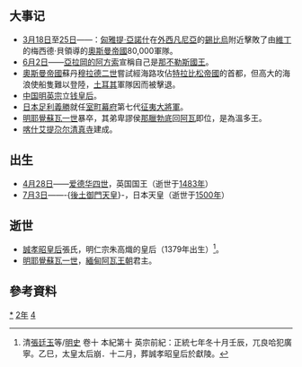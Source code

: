 {{yearTOC|1442|明'''[[正统_(年号)|正统]]七年'''；越南'''[[大寶_(黎元龍)|大寶]]三年'''；日本'''[[嘉吉|嘉吉]]二年'''}}

== 大事记 ==
*[[3月18日|3月18日]]至[[3月25日|25日]]——{{link-en|赫爾曼施塔特戰役|Battle of Hermannstadt}}：[[匈雅提·亞諾什|匈雅提·亞諾什]]在[[外西凡尼亞|外西凡尼亞]]的[[錫比烏|錫比烏]]附近擊敗了由[[維丁|維丁]]的梅西德·貝領導的[[奧斯曼帝國|奧斯曼帝國]]80,000軍隊。
*[[6月2日|6月2日]]——[[阿方索五世_(亞拉岡)|亞拉岡的阿方索]]宣稱自己是[[那不勒斯國王|那不勒斯國王]]。
*[[奧斯曼帝國|奧斯曼帝國]]蘇丹[[穆拉德二世|穆拉德二世]]嘗試經海路攻佔[[特拉比松帝國|特拉比松帝國]]的首都，但高大的海浪使船隻難以登陸，[[奧斯曼帝國|土耳其]]軍隊因而被擊退。
*[[中国|中国]][[明英宗|明英宗]]立[[钱皇后|钱皇后]]。
*[[日本|日本]][[足利義勝|足利義勝]]就任[[室町幕府|室町幕府]]第七代[[征夷大將軍|征夷大將軍]]。
*[[明耶覺蘇瓦一世|明耶覺蘇瓦一世]]暴卒，其弟卑謬侯[[那臘勃底|那臘勃底]]回[[阿瓦|阿瓦]]即位，是為溫多王。
*[[喀什|喀什]][[艾提尕尔清真寺|艾提尕尔清真寺]]建成。

== 出生 ==
* [[4月28日|4月28日]]——[[爱德华四世|爱德华四世]]，英国国王（逝世于[[1483年|1483年]]）
* [[7月3日|7月3日]]——-{[[後土御門天皇|後土御門天皇]]}-，日本天皇（逝世于[[1500年|1500年]]）

== 逝世 ==
{{Wikisource year mention}}
*[[誠孝昭皇后|誠孝昭皇后]]張氏，明仁宗朱高熾的皇后（1379年出生）<ref>清[[張廷玉|張廷玉]]等/[[明史|明史]] 卷十 本紀第十 英宗前紀：正統七年冬十月壬辰，兀良哈犯廣寧。乙巳，太皇太后崩．十二月，葬誠孝昭皇后於獻陵。</ref>。
*[[明耶覺蘇瓦一世|明耶覺蘇瓦一世]]，[[緬甸|緬甸]][[阿瓦王朝|阿瓦王朝]]君主。

== 參考資料 ==
{{reflist}}

[[Category:1442年|*]]
[[Category:1440年代|2年]]
[[Category:15世纪各年|4]]